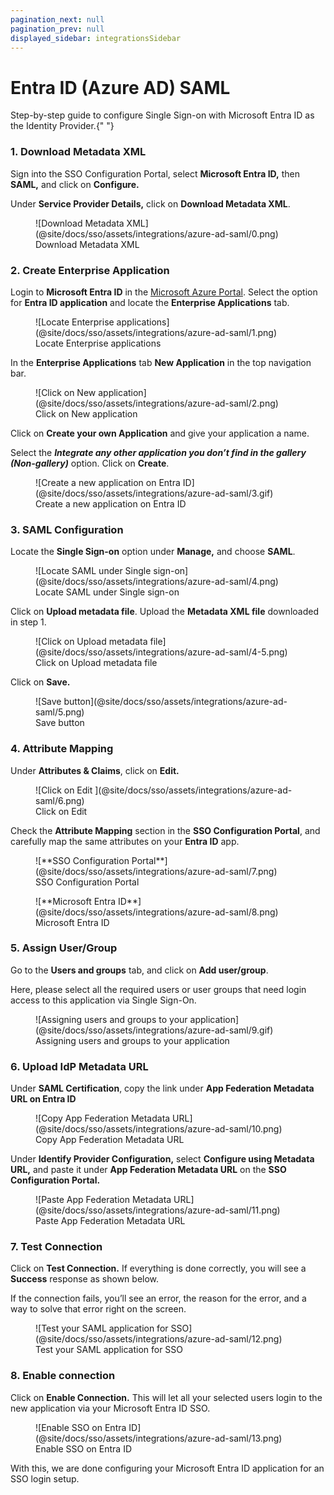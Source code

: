 ```yaml
---
pagination_next: null
pagination_prev: null
displayed_sidebar: integrationsSidebar
---
```


# Entra ID (Azure AD) SAML

<Subtitle>
  Step-by-step guide to configure Single Sign-on with Microsoft Entra ID as the
  Identity Provider.{" "}
</Subtitle>

### 1. Download Metadata XML

Sign into the SSO Configuration Portal, select **Microsoft Entra ID,** then **SAML,** and click on **Configure.**

Under **Service Provider Details,** click on **Download Metadata XML**.

<figure>
  ![Download Metadata
  XML](@site/docs/sso/assets/integrations/azure-ad-saml/0.png)
  <figcaption>Download Metadata XML</figcaption>
</figure>

### 2. Create Enterprise Application

Login to **Microsoft Entra ID** in the [Microsoft Azure Portal](https://portal.azure.com/). Select the option for **Entra ID application** and locate the **Enterprise Applications** tab.

<figure>
  ![Locate Enterprise
  applications](@site/docs/sso/assets/integrations/azure-ad-saml/1.png)
  <figcaption>Locate Enterprise applications</figcaption>
</figure>

In the **Enterprise Applications** tab **New Application** in the top navigation bar.

<figure>
  ![Click on New
  application](@site/docs/sso/assets/integrations/azure-ad-saml/2.png)
  <figcaption>Click on New application</figcaption>
</figure>

Click on **Create your own Application** and give your application a name.

Select the **_Integrate any other application you don’t find in the gallery (Non-gallery)_** option. Click on **Create**.

<figure>
  ![Create a new application on Entra
  ID](@site/docs/sso/assets/integrations/azure-ad-saml/3.gif)
  <figcaption>Create a new application on Entra ID</figcaption>
</figure>

### 3. SAML Configuration

Locate the **Single Sign-on** option under **Manage,** and choose **SAML**.

<figure>
  ![Locate SAML under Single
  sign-on](@site/docs/sso/assets/integrations/azure-ad-saml/4.png)
  <figcaption>Locate SAML under Single sign-on</figcaption>
</figure>

Click on **Upload metadata file**. Upload the **Metadata XML file** downloaded in step 1.

<figure>
  ![Click on Upload metadata
  file](@site/docs/sso/assets/integrations/azure-ad-saml/4-5.png)
  <figcaption>Click on Upload metadata file</figcaption>
</figure>

Click on **Save.**

<figure>
  ![Save button](@site/docs/sso/assets/integrations/azure-ad-saml/5.png)
  <figcaption>Save button</figcaption>
</figure>

### 4. Attribute Mapping

Under **Attributes & Claims**, click on **Edit.**

<figure>
  ![Click on Edit ](@site/docs/sso/assets/integrations/azure-ad-saml/6.png)
  <figcaption>Click on Edit </figcaption>
</figure>

Check the **Attribute Mapping** section in the **SSO Configuration Portal**, and carefully map the same attributes on your **Entra ID** app.

<figure>
  ![**SSO Configuration
  Portal**](@site/docs/sso/assets/integrations/azure-ad-saml/7.png)
  <figcaption>SSO Configuration Portal</figcaption>
</figure>

<figure>
  ![**Microsoft Entra
  ID**](@site/docs/sso/assets/integrations/azure-ad-saml/8.png)
  <figcaption>Microsoft Entra ID</figcaption>
</figure>

### 5. Assign User/Group

Go to the **Users and groups** tab, and click on **Add user/group**.

Here, please select all the required users or user groups that need login access to this application via Single Sign-On.

<figure>
  ![Assigning users and groups to your
  application](@site/docs/sso/assets/integrations/azure-ad-saml/9.gif)
  <figcaption>Assigning users and groups to your application</figcaption>
</figure>

### 6. Upload IdP Metadata URL

Under **SAML Certification**, copy the link under **App Federation Metadata URL on Entra ID**

<figure>
  ![Copy App Federation Metadata
  URL](@site/docs/sso/assets/integrations/azure-ad-saml/10.png)
  <figcaption>Copy App Federation Metadata URL</figcaption>
</figure>

Under **Identify Provider Configuration,** select **Configure using Metadata URL,** and paste it under **App Federation Metadata URL** on the **SSO Configuration Portal.**

<figure>
  ![Paste App Federation Metadata
  URL](@site/docs/sso/assets/integrations/azure-ad-saml/11.png)
  <figcaption>Paste App Federation Metadata URL</figcaption>
</figure>

### 7. Test Connection

Click on **Test Connection.** If everything is done correctly, you will see a **Success** response as shown below.

If the connection fails, you’ll see an error, the reason for the error, and a way to solve that error right on the screen.

<figure>
  ![Test your SAML application for
  SSO](@site/docs/sso/assets/integrations/azure-ad-saml/12.png)
  <figcaption>Test your SAML application for SSO</figcaption>
</figure>

### 8. Enable connection

Click on **Enable Connection.** This will let all your selected users login to the new application via your Microsoft Entra ID SSO.

<figure>
  ![Enable SSO on Entra
  ID](@site/docs/sso/assets/integrations/azure-ad-saml/13.png)
  <figcaption>Enable SSO on Entra ID</figcaption>
</figure>

With this, we are done configuring your Microsoft Entra ID application for an SSO login setup.
